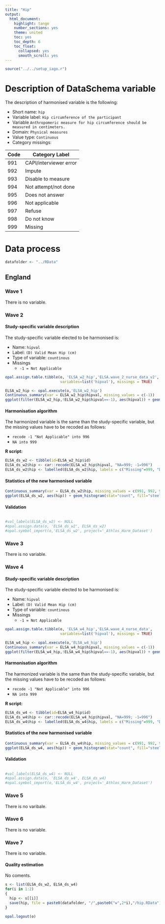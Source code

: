 ```yaml
---
title: "Hip"
output:
  html_document:
    highlight: tango
    number_sections: yes
    theme: united
    toc: yes
    toc_depth: 6
    toc_float:
      collapsed: yes
      smooth_scroll: yes
---
```


<!-- ########################################################## --> 

<!-- # Installation, loading packages -->
<!-- **R script:** -->

```r
source("../../setup_iago.r")
```
<!-- ########################################################## --> 


# Description of DataSchema variable

The description of harmonised variable is the following:


* Short name: `hip`
* Variable label: `Hip circumference of the participant`
* Variable `Anthropomeric measure for hip circumference should be measured in centimeters.`
* Domain: `Physical measures `
* Value type: `Continuous`
* Category missings: 

**Code** | **Category Label**
----| ------------------
991 | CAPI/interviewer error
992 | Impute
993 | Disable to measure
994 | Not attempt/not done
995 | Does not answer
996 | Not applicable
997 | Refuse
998 | Do not know
999 | Missing



<!-- ########################################################## --> 

# Data process






```r
datafolder <- "../RData"
```


## England

### Wave 1 

There is no variable. 






### Wave 2

#### Study-specific variable description

The study-specific variable elected to be harmonised is:

* Name: `hipval`
* Label: `(D) Valid Mean Hip (cm)`
* Type of variable: `countinous`
* Missings
    + `-1 = Not Applicable`


```r
opal.assign.table.tibble(o, 'ELSA_w2_hip','ELSA.wave_2_nurse_data_v2',
                         variables=list('hipval'), missings = TRUE)
```

```r
ELSA_w2_hip <- opal.execute(o,'ELSA_w2_hip')
Continuous_summary(var = ELSA_w2_hip$hipval, missing_values = c(-1))
ggplot(filter(ELSA_w2_hip,!ELSA_w2_hip$hipval==-1), aes(hipval)) + geom_histogram(stat="count", fill="steelblue") + xlab("Hip") + ylab("Frequency")
```

#### Harmonisation algorithm
The harmonized variable is the same than the study-specific variable, but the missing values have to be recoded as follows:

* `recode -1 "Not Applicable" into 996`
* `NA into 999`

**R script:**

```r
ELSA_ds_w2 <- tibble(id=ELSA_w2_hip$id)
ELSA_ds_w2$hip <- car::recode(ELSA_w2_hip$hipval, "NA=999; -1=996")
ELSA_ds_w2$hip <- labelled(ELSA_ds_w2$hip, labels = c("Missing"=999, "Do not know"=998, "Refuse"=997, "Not applicable"=996,  "Does not answer"=995,  "Not attempt not done"=994, "Disable to measure"=993, "Impute"=992, "CAPI interviewer error"=991))
```

#### Statistics of the new harmonised variable
```r
Continuous_summary(var = ELSA_ds_w2$hip, missing_values = c(991, 992, 993, 994, 995, 996, 997, 998, 999))
ggplot(ELSA_ds_w2, aes(hip)) + geom_histogram(stat="count", fill="steelblue") + xlab("Hip") + ylab("Frequency") + xlim(35,165) 
```

#### Validation
```r
```

```r
#val_labels(ELSA_ds_w2) <- NULL
#opal.assign.data(o, 'ELSA_ds_w2', ELSA_ds_w2)
#opal.symbol_import(o,'ELSA_ds_w2', project='_Athlos_Harm_Dataset')
```







### Wave 3

There is no variable.



### Wave 4

#### Study-specific variable description

The study-specific variable elected to be harmonised is:

* Name: `hipval`
* Label: `(D) Valid Mean Hip (cm)`
* Type of variable: `countinous`
* Missings
    + `-1 = Not Applicable`

```r
opal.assign.table.tibble(o, 'ELSA_w4_hip','ELSA.wave_4_nurse_data',
                         variables=list('hipval'), missings = TRUE)
```

```r
ELSA_w4_hip <- opal.execute(o,'ELSA_w4_hip')
Continuous_summary(var = ELSA_w4_hip$hipval, missing_values = c(-1))
ggplot(filter(ELSA_w4_hip,!ELSA_w4_hip$hipval==-1), aes(hipval)) + geom_histogram(stat="count", fill="steelblue") + xlab("Hip") + ylab("Frequency")
```

#### Harmonisation algorithm
The harmonized variable is the same than the study-specific variable, but the missing values have to be recoded as follows:

* `recode -1 "Not Applicable" into 996`
* `NA into 999`

**R script:**

```r
ELSA_ds_w4 <- tibble(id=ELSA_w4_hip$id)
ELSA_ds_w4$hip <- car::recode(ELSA_w4_hip$hipval, "NA=999; -1=996")
ELSA_ds_w4$hip <- labelled(ELSA_ds_w4$hip, labels = c("Missing"=999, "Do not know"=998, "Refuse"=997, "Not applicable"=996,  "Does not answer"=995,  "Not attempt not done"=994, "Disable to measure"=993, "Impute"=992, "CAPI interviewer error"=991))
```

#### Statistics of the new harmonised variable
```r
Continuous_summary(var = ELSA_ds_w4$hip, missing_values = c(991, 992, 993, 994, 995, 996, 997, 998, 999))
ggplot(ELSA_ds_w4, aes(hip)) + geom_histogram(stat="count", fill="steelblue") + xlab("Hip") + ylab("Frequency") + xlim(35,165) 
```

#### Validation
```r
```

```r
#val_labels(ELSA_ds_w4) <- NULL
#opal.assign.data(o, 'ELSA_ds_w4', ELSA_ds_w4)
#opal.symbol_import(o,'ELSA_ds_w4', project='_Athlos_Harm_Dataset')
```






### Wave 5

There is no varibale.


### Wave 6

There is no variable. 


### Wave 7

There is no variable. 



#### Quality estimation
No coments.





```r
s <- list(ELSA_ds_w2, ELSA_ds_w4)
for(i in 1:2)
{
  hip <- s[[i]]
  save(hip, file = paste0(datafolder, "/",paste0("w",2*i),"/hip.RData"))
}

```


```r
opal.logout(o)
```
